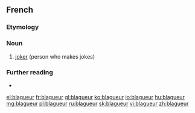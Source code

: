 ==French==

===Etymology===
{{suffix|blaguer|eur|lang=fr}}

===Noun===
{{fr-noun|m|f=blagueuse}}

# [[joker]] (person who makes jokes)

===Further reading===
* {{R:TLFi}}

[[el:blagueur]]
[[fr:blagueur]]
[[gl:blagueur]]
[[ko:blagueur]]
[[io:blagueur]]
[[hu:blagueur]]
[[mg:blagueur]]
[[pl:blagueur]]
[[ru:blagueur]]
[[sk:blagueur]]
[[vi:blagueur]]
[[zh:blagueur]]
